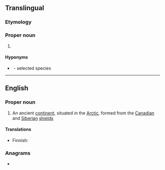 {{also|arctica}}
==Translingual==
{{wikipedia|Arctica islandica|Arctica}}
{{wikispecies}}

===Etymology===
{{etystub|lang=mul}}

===Proper noun===
{{taxoninfl|i=1|g=f}}

# {{taxon|genus|family|Arcticidae|several bivalve [[mollusk]]s, including [[quahog]]s}}

====Hyponyms====
* {{sense|genus}} {{taxlink|Arctica islandica|species|noshow=1}}&nbsp;- selected species

----

==English==

===Proper noun===
{{wikipedia}}
{{en-proper noun}}

# An ancient [[continent]], situated in the [[Arctic]], formed from the [[Canadian]] and [[Siberian]] [[shield]]s

====Translations====
{{trans-top|An ancient continent}}
* Finnish: {{t|fi|Arctica}}
{{trans-mid}}
{{trans-bottom}}

===Anagrams===
* {{anagrams|en|a=aaccirt|Ritacca|acratic}}